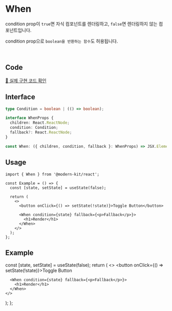 
# When

condition prop이 `true`면 자식 컴포넌트를 렌더링하고, `false`면 렌더링하지 않는 컴포넌트입니다.

condition prop으로 `boolean을 반환하는 함수`도 허용됩니다.

<br />

## Code
[🔗 실제 구현 코드 확인](https://github.com/modern-agile-team/modern-kit/blob/main/packages/react/src/components/When/index.tsx)

## Interface
```ts title="typescript"
type Condition = boolean | (() => boolean);

interface WhenProps {
  children: React.ReactNode;
  condition: Condition;
  fallback?: React.ReactNode;
}

const When: ({ children, condition, fallback }: WhenProps) => JSX.Element;
```

## Usage
```tsx title="typescript"
import { When } from '@modern-kit/react';

const Example = () => {
  const [state, setState] = useState(false);

  return (
    <>
      <button onClick={() => setState(!state)}>Toggle Button</button>

      <When condition={state} fallback={<p>Fallback</p>}>
        <h1>Render</h1>
      </When>
    </>
  );
};
```

## Example
  const [state, setState] = useState(false);
  return (
    <>
      <button onClick={() => setState(!state)}>Toggle Button</button>

      <When condition={state} fallback={<p>Fallback</p>}>
        <h1>Render</h1>
      </When>
    </>
  );
};

<Example />